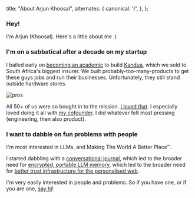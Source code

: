   title: "About Arjun Khoosal",
  alternates: {
    canonical: '/',
  },
};

### Hey!

I'm Arjun (Khoosal). Here's a little about me :)

### I'm on a sabbatical after a decade on my startup

I bailed early on [becoming an academic](https://scholar.google.com/citations?user=UGUQ_WsAAAAJ&hl=en) to build [Kandua](https://kandua.com/-/about), which we sold to South Africa's biggest insurer. We built probably-too-many-products to get these guys jobs and run their businesses. Unfortunately, they still stand outside hardware stores.

![pros](/images/artisans_2_black_and_white.jpeg)

All 50+ of us were so bought in to the mission. [I loved that](https://www.youtube.com/watch?v=GROztu3bu9g). I especially loved doing it all with [my cofounder](https://www.linkedin.com/in/sayo-folawiyo-4919b160/?originalSubdomain=uk). I did whatever felt most pressing (engineering, then also product).

### I want to dabble on fun problems with people

I'm most interested in LLMs, and Making The World A Better Place™. 

I started dabbling with a [conversational journal](/conversational-journal), which led to the broader need for [encrypted, portable LLM memory](https://asterisk.chat), which led to the broader need for [better trust infrastructure for the personalised web](/little-guys).

I'm very easily interested in people and problems. So if you have one, or if you are one, [say hi](mailto:smtp@arjun.md)!